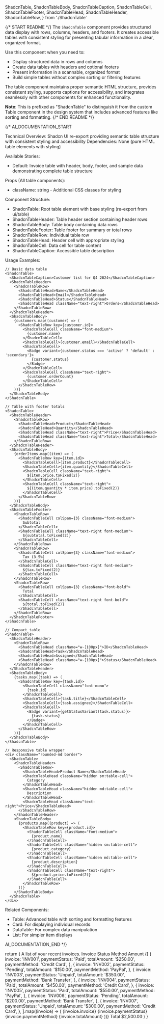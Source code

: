   ShadcnTable,
  ShadcnTableBody,
  ShadcnTableCaption,
  ShadcnTableCell,
  ShadcnTableFooter,
  ShadcnTableHead,
  ShadcnTableHeader,
  ShadcnTableRow,
} from './ShadcnTable'

{/* START README */}
The `ShadcnTable` component provides structured data display with rows, columns, headers, and footers. It creates accessible tables with consistent styling for presenting tabular information in a clear, organized format.

Use this component when you need to:

- Display structured data in rows and columns
- Create data tables with headers and optional footers
- Present information in a scannable, organized format
- Build simple tables without complex sorting or filtering features

The table component maintains proper semantic HTML structure, provides consistent styling, supports captions for accessibility, and integrates seamlessly with other components for enhanced functionality.

**Note**: This is prefixed as "ShadcnTable" to distinguish it from the custom Table component in the design system that includes advanced features like sorting and formatting.
{/* END README */}

{/*
AI_DOCUMENTATION_START

Technical Overview: Shadcn UI re-export providing semantic table structure with consistent styling and accessibility
Dependencies: None (pure HTML table elements with styling)

Available Stories:

- Default: Invoice table with header, body, footer, and sample data demonstrating complete table structure

Props (All table components):

- className: string - Additional CSS classes for styling

Component Structure:

- ShadcnTable: Root table element with base styling (re-export from ui/table)
- ShadcnTableHeader: Table header section containing header rows
- ShadcnTableBody: Table body containing data rows
- ShadcnTableFooter: Table footer for summary or total rows
- ShadcnTableRow: Individual table row
- ShadcnTableHead: Header cell with appropriate styling
- ShadcnTableCell: Data cell for table content
- ShadcnTableCaption: Accessible table description

Usage Examples:

```tsx
// Basic data table
<ShadcnTable>
  <ShadcnTableCaption>Customer list for Q4 2024</ShadcnTableCaption>
  <ShadcnTableHeader>
    <ShadcnTableRow>
      <ShadcnTableHead>Name</ShadcnTableHead>
      <ShadcnTableHead>Email</ShadcnTableHead>
      <ShadcnTableHead>Status</ShadcnTableHead>
      <ShadcnTableHead className="text-right">Orders</ShadcnTableHead>
    </ShadcnTableRow>
  </ShadcnTableHeader>
  <ShadcnTableBody>
    {customers.map((customer) => (
      <ShadcnTableRow key={customer.id}>
        <ShadcnTableCell className="font-medium">
          {customer.name}
        </ShadcnTableCell>
        <ShadcnTableCell>{customer.email}</ShadcnTableCell>
        <ShadcnTableCell>
          <Badge variant={customer.status === 'active' ? 'default' : 'secondary'}>
            {customer.status}
          </Badge>
        </ShadcnTableCell>
        <ShadcnTableCell className="text-right">
          {customer.orderCount}
        </ShadcnTableCell>
      </ShadcnTableRow>
    ))}
  </ShadcnTableBody>
</ShadcnTable>

// Table with footer totals
<ShadcnTable>
  <ShadcnTableHeader>
    <ShadcnTableRow>
      <ShadcnTableHead>Product</ShadcnTableHead>
      <ShadcnTableHead>Quantity</ShadcnTableHead>
      <ShadcnTableHead className="text-right">Price</ShadcnTableHead>
      <ShadcnTableHead className="text-right">Total</ShadcnTableHead>
    </ShadcnTableRow>
  </ShadcnTableHeader>
  <ShadcnTableBody>
    {orderItems.map((item) => (
      <ShadcnTableRow key={item.id}>
        <ShadcnTableCell>{item.product}</ShadcnTableCell>
        <ShadcnTableCell>{item.quantity}</ShadcnTableCell>
        <ShadcnTableCell className="text-right">
          ${item.price.toFixed(2)}
        </ShadcnTableCell>
        <ShadcnTableCell className="text-right">
          ${(item.quantity * item.price).toFixed(2)}
        </ShadcnTableCell>
      </ShadcnTableRow>
    ))}
  </ShadcnTableBody>
  <ShadcnTableFooter>
    <ShadcnTableRow>
      <ShadcnTableCell colSpan={3} className="font-medium">
        Subtotal
      </ShadcnTableCell>
      <ShadcnTableCell className="text-right font-medium">
        ${subtotal.toFixed(2)}
      </ShadcnTableCell>
    </ShadcnTableRow>
    <ShadcnTableRow>
      <ShadcnTableCell colSpan={3} className="font-medium">
        Tax (8.5%)
      </ShadcnTableCell>
      <ShadcnTableCell className="text-right font-medium">
        ${tax.toFixed(2)}
      </ShadcnTableCell>
    </ShadcnTableRow>
    <ShadcnTableRow>
      <ShadcnTableCell colSpan={3} className="font-bold">
        Total
      </ShadcnTableCell>
      <ShadcnTableCell className="text-right font-bold">
        ${total.toFixed(2)}
      </ShadcnTableCell>
    </ShadcnTableRow>
  </ShadcnTableFooter>
</ShadcnTable>

// Compact table
<ShadcnTable>
  <ShadcnTableHeader>
    <ShadcnTableRow>
      <ShadcnTableHead className="w-[100px]">ID</ShadcnTableHead>
      <ShadcnTableHead>Task</ShadcnTableHead>
      <ShadcnTableHead>Assigned</ShadcnTableHead>
      <ShadcnTableHead className="w-[100px]">Status</ShadcnTableHead>
    </ShadcnTableRow>
  </ShadcnTableHeader>
  <ShadcnTableBody>
    {tasks.map((task) => (
      <ShadcnTableRow key={task.id}>
        <ShadcnTableCell className="font-mono">
          {task.id}
        </ShadcnTableCell>
        <ShadcnTableCell>{task.title}</ShadcnTableCell>
        <ShadcnTableCell>{task.assignee}</ShadcnTableCell>
        <ShadcnTableCell>
          <Badge variant={getStatusVariant(task.status)}>
            {task.status}
          </Badge>
        </ShadcnTableCell>
      </ShadcnTableRow>
    ))}
  </ShadcnTableBody>
</ShadcnTable>

// Responsive table wrapper
<div className="rounded-md border">
  <ShadcnTable>
    <ShadcnTableHeader>
      <ShadcnTableRow>
        <ShadcnTableHead>Product Name</ShadcnTableHead>
        <ShadcnTableHead className="hidden sm:table-cell">
          Category
        </ShadcnTableHead>
        <ShadcnTableHead className="hidden md:table-cell">
          Description
        </ShadcnTableHead>
        <ShadcnTableHead className="text-right">Price</ShadcnTableHead>
      </ShadcnTableRow>
    </ShadcnTableHeader>
    <ShadcnTableBody>
      {products.map((product) => (
        <ShadcnTableRow key={product.id}>
          <ShadcnTableCell className="font-medium">
            {product.name}
          </ShadcnTableCell>
          <ShadcnTableCell className="hidden sm:table-cell">
            {product.category}
          </ShadcnTableCell>
          <ShadcnTableCell className="hidden md:table-cell">
            {product.description}
          </ShadcnTableCell>
          <ShadcnTableCell className="text-right">
            ${product.price.toFixed(2)}
          </ShadcnTableCell>
        </ShadcnTableRow>
      ))}
    </ShadcnTableBody>
  </ShadcnTable>
</div>
```

Related Components:

- Table: Advanced table with sorting and formatting features
- Card: For displaying individual records
- DataTable: For complex data manipulation
- List: For simpler item displays

AI_DOCUMENTATION_END
*/}

  return (
    <ShadcnTable>
      <ShadcnTableCaption>A list of your recent invoices.</ShadcnTableCaption>
      <ShadcnTableHeader>
        <ShadcnTableRow>
          <ShadcnTableHead className="w-[100px]">Invoice</ShadcnTableHead>
          <ShadcnTableHead>Status</ShadcnTableHead>
          <ShadcnTableHead>Method</ShadcnTableHead>
          <ShadcnTableHead className="text-right">Amount</ShadcnTableHead>
        </ShadcnTableRow>
      </ShadcnTableHeader>
      <ShadcnTableBody>
        {[
          {
            invoice: 'INV001',
            paymentStatus: 'Paid',
            totalAmount: '$250.00',
            paymentMethod: 'Credit Card',
          },
          {
            invoice: 'INV002',
            paymentStatus: 'Pending',
            totalAmount: '$150.00',
            paymentMethod: 'PayPal',
          },
          {
            invoice: 'INV003',
            paymentStatus: 'Unpaid',
            totalAmount: '$350.00',
            paymentMethod: 'Bank Transfer',
          },
          {
            invoice: 'INV004',
            paymentStatus: 'Paid',
            totalAmount: '$450.00',
            paymentMethod: 'Credit Card',
          },
          {
            invoice: 'INV005',
            paymentStatus: 'Paid',
            totalAmount: '$550.00',
            paymentMethod: 'PayPal',
          },
          {
            invoice: 'INV006',
            paymentStatus: 'Pending',
            totalAmount: '$200.00',
            paymentMethod: 'Bank Transfer',
          },
          {
            invoice: 'INV007',
            paymentStatus: 'Unpaid',
            totalAmount: '$300.00',
            paymentMethod: 'Credit Card',
          },
        ].map((invoice) => (
          <ShadcnTableRow key={invoice.invoice}>
            <ShadcnTableCell className="font-medium">
              {invoice.invoice}
            </ShadcnTableCell>
            <ShadcnTableCell>{invoice.paymentStatus}</ShadcnTableCell>
            <ShadcnTableCell>{invoice.paymentMethod}</ShadcnTableCell>
            <ShadcnTableCell className="text-right">
              {invoice.totalAmount}
            </ShadcnTableCell>
          </ShadcnTableRow>
        ))}
      </ShadcnTableBody>
      <ShadcnTableFooter>
        <ShadcnTableRow>
          <ShadcnTableCell colSpan={3}>Total</ShadcnTableCell>
          <ShadcnTableCell className="text-right">$2,500.00</ShadcnTableCell>
        </ShadcnTableRow>
      </ShadcnTableFooter>
    </ShadcnTable>
  )
}
